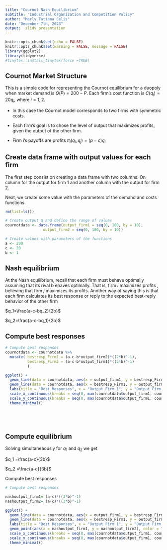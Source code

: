 ```yaml
---
title: "Cournot Nash Equilibrium"
subtitle: "Industrial Organization and Competition Policy"
author: "Marly Tatiana Celis"
date: "December 7th, 2023"
output:  slidy_presentation 
---
```


```r
knitr::opts_chunk$set(echo = FALSE)
knitr::opts_chunk$set(warning = FALSE, message = FALSE) 
library(ggplot2)
library(tidyverse)
#tinytex::install_tinytex(force =TRUE)
```


## Cournot Market Structure

This is a simple code for representing the Cournot equilibrium for a duopoly when market demand is $Q(P)=200-P$.
Each firm’s cost function is $C(q_i )=20q_i$, where $i=1,2$. 

- In this case the Cournot model corresponds to two firms with symmetric costs.

- Each firm's goal is to chose the level of output that maximizes profits, given the output of the other firm.

- Firm i's payoffs are profits $\pi_i(q_i,q_j)=(p-c)q_i$


## Create data frame with output values for each firm

The first step consist on creating a data frame with two columns. On column for the output for firm 1 and another column with the output for firm 2.

Next, we create some value with the parameters of the demand and costs functions. 
```r
rm(list=ls())

# Create output q and define the range of values
cournotdata <- data.frame(output_firm1 = seq(0, 180, by = 10),
                 output_firm2 = seq(0, 180, by = 10))

# Create values with parameters of the functions 
a <- 200
c <- 20
b <- 1


```

## Nash equilibrium

At the Nash equilibrium, recall that each firm must behave optimally assuming that its rival b ehaves optimally. That is, firm $i$ maximizes profits , believing that firm $j$ maximizes its profits. Another way of saying this is that each firm calculates its best response or reply to the
expected best-reply behavior of the other firm

$q_1=\frac{a-c-bq_2}{2b}$ 

$q_2=\frac{a-c-bq_1}{2b}$ 

## Compute best responses

```r

# Compute best responses
cournotdata <- cournotdata %>% 
  mutate( bestresp_Firm1 = (a-c-b*output_firm2)*((2*b)^-1),
          bestresp_Firm2 = (a-c-b*output_firm1)*((2*b)^-1)
          )

ggplot() +
  geom_line(data = cournotdata, aes(x = output_firm1, y = bestresp_Firm2), color = "blue", size = 1.5) +
  geom_line(data = cournotdata, aes(x = bestresp_Firm1, y = output_firm2), color = "red", size = 1.5) +
  labs(title = "Best Responses", x = "Output Firm 1", y = "Output Firm 2") +
  scale_x_continuous(breaks = seq(0, max(cournotdata$output_firm1, cournotdata$bestresp_Firm1), by = 20)) +
  scale_y_continuous(breaks = seq(0, max(cournotdata$output_firm1, cournotdata$bestresp_Firm1), by = 20)) +
  theme_minimal()


  
  
```


## Compute equilibrium


Solving simultaneaously for $q_1$ and $q_2$ we get 

$q_1 =\frac{a-c}{3b}$ 

$q_2 =\frac{a-c}{3b}$ 

Compute best responses

```r

# Compute best responses

nashoutput_firm1= (a-c)*((3*b)^-1)
nashoutput_firm2= (a-c)*((3*b)^-1)

ggplot() +
  geom_line(data = cournotdata, aes(x = output_firm1, y = bestresp_Firm2), color = "blue", size = 1.5) +
  geom_line(data = cournotdata, aes(x = bestresp_Firm1, y = output_firm2), color = "red", size = 1.5) +
  labs(title = "Best Responses", x = "Output Firm 1", y = "Output Firm 2") +
  geom_point(aes(x = nashoutput_firm1, y = nashoutput_firm2), color = "green", size = 3) +  # Add the single point
  scale_x_continuous(breaks = seq(0, max(cournotdata$output_firm1, cournotdata$bestresp_Firm1), by = 20)) +
  scale_y_continuous(breaks = seq(0, max(cournotdata$output_firm1, cournotdata$bestresp_Firm1), by = 20)) +
  theme_minimal()


  
  
```

